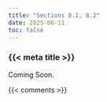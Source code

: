 ```yaml
---
title: "Sections 8.1, 8.2"
date: 2025-06-11
toc: false
---
```


### {{< meta title >}}

Coming Soon.


{{< comments >}}
